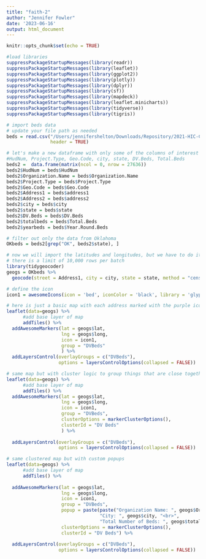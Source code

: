 ```yaml
---
title: "faith-2"
author: "Jennifer Fowler"
date: '2023-06-16'
output: html_document
---
```


```r
knitr::opts_chunk$set(echo = TRUE)
```


```r
#load libraries
suppressPackageStartupMessages(library(readr))
suppressPackageStartupMessages(library(leaflet))
suppressPackageStartupMessages(library(ggplot2))
suppressPackageStartupMessages(library(plotly))
suppressPackageStartupMessages(library(dplyr))
suppressPackageStartupMessages(library(sf))
suppressPackageStartupMessages(library(mapdeck))
suppressPackageStartupMessages(library(leaflet.minicharts))
suppressPackageStartupMessages(library(tidyverse))
suppressPackageStartupMessages(library(tigris))
```


```r
# import beds data
# update your file path as needed
beds = read.csv("/Users/jennifershelton/Downloads/Repository/2021-HIC-Counts-by-State.csv", 
                header = TRUE)
```


```r
# let's make a new dataframe with only some of the columns of interest
#HudNum, Project.Type, Geo.Code, city, state, DV.Beds, Total.Beds
beds2 =  data.frame(matrix(ncol = 0, nrow = 27636))
beds2$HudNum = beds$HudNum
beds2$Organization.Name = beds$Organization.Name
beds2$Project.Type = beds$Project.Type
beds2$Geo.Code = beds$Geo.Code
beds2$Address1 = beds$address1
beds2$Address2 = beds$address2
beds2$city = beds$city
beds2$state = beds$state
beds2$DV.Beds = beds$DV.Beds
beds2$totalbeds = beds$Total.Beds
beds2$yearbeds = beds$Year.Round.Beds
```


```r
# filter out only the data from Oklahoma
OKbeds = beds2[grep("OK", beds2$state), ]
```



```r
# now we will import the latitudes and longitudes, but we have to do it in batches
# there is a limit of 10,000 rows per batch
library(tidygeocoder)
geogs = OKbeds %>%
  geocode(street = Address1, city = city, state = state, method = "census")
```


```r
# define the icon
icon1 = awesomeIcons(icon = 'bed', iconColor = 'black', library = 'glyphicon', markerColor = "purple") 
```


```r
# here is just a basic map with each address marked with the purple icon
leaflet(data=geogs) %>%
      #add base layer of map    
      addTiles() %>% 
  addAwesomeMarkers(lat = geogs$lat, 
                    lng = geogs$long,
                    icon = icon1,
                    group = "DVBeds"
                    ) %>%
  addLayersControl(overlayGroups = c("DVBeds"),
                   options = layersControlOptions(collapsed = FALSE))
```



```r
# same map but with cluster logic to group things that are close together
leaflet(data=geogs) %>%
      #add base layer of map    
      addTiles() %>% 
  addAwesomeMarkers(lat = geogs$lat, 
                    lng = geogs$long,
                    icon = icon1,
                    group = "DVBeds",
                    clusterOptions = markerClusterOptions(), 
                    clusterId = "DV Beds"
                    ) %>%
  
  addLayersControl(overlayGroups = c("DVBeds"),
                   options = layersControlOptions(collapsed = FALSE))

```


```r
# same clustered map but with custom popups
leaflet(data=geogs) %>%
      #add base layer of map    
      addTiles() %>% 
  
  addAwesomeMarkers(lat = geogs$lat, 
                    lng = geogs$long,
                    icon = icon1,
                    group = "DVBeds",
                    popup = paste(paste("Organization Name: ", geogs$Organization.Name, "<br>",
                                  "City: ", geogs$city, "<br>",
                                  "Total Number of Beds: ", geogs$totalbeds)),
                    clusterOptions = markerClusterOptions(), 
                    clusterId = "DV Beds") %>%
  
  addLayersControl(overlayGroups = c("DVBeds"),
                   options = layersControlOptions(collapsed = FALSE))
```



